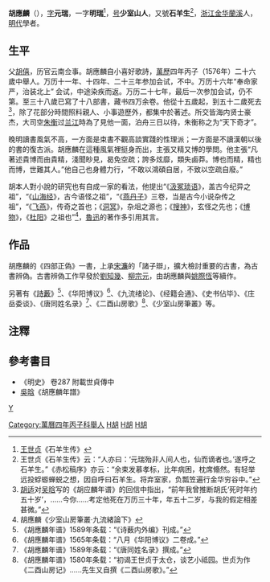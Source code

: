 '''胡應麟'''（{{bd|1551年||1602年||catIdx=H胡}}），[[表字|字]]'''元瑞'''，一字'''明瑞'''<ref>[[王世贞|王世贞]]《石羊生传》</ref>，[[号|号]]'''少室山人'''，又號'''石羊生'''<ref>王世贞《石羊生传》云：“人亦曰：‘元瑞殆非人间人也，仙而谪者也。’遂呼之石羊生。”《赤松稿序》亦云：“余束发慕孝标，比年病困，枕席翛然。有轻举远投蜉蝣蝉蜕之想，因自呼曰石羊生。将弃室家，负瓢笠遍行金华穷谷中。”</ref>，[[浙江|浙江]][[金华|金华]][[蘭溪|蘭溪]]人，[[明代|明代]]學者。

==生平==
父[[胡僖|胡僖]]，历官云南佥事。胡應麟自小喜好歌詩，[[萬歷|萬歷]]四年丙子（1576年）二十六歲中舉人。万历十一年、十四年、二十三年参加会试，不中。万历十六年“奉命家严，治装北上” 会试，中途染疾而返。万历二十七年，最后一次参加会试，仍不第。至三十八歲已寫了十八部書，藏书四万余卷。他從十五歲起，到五十二歲死去<ref>[[胡适|胡适]]对[[吴晗|吴晗]]写的《胡应麟年谱》的回信中指出，“前年我曾推断胡氏‘死时年约五十岁’，……今你……考定他死在万历三十年，年五十二岁，与我的假定相差甚微。”</ref>，除了花部分時間照料親人、小事遊歷外，都集中於著述。所交皆海内贤士豪杰，大司空[[朱衡|朱衡]]过[[兰江|兰江]]時為了見他一面，泊舟三日以待，朱衡称之为“天下奇才”。

晚明讀書風氣不高，一方面是束書不觀高談實踐的性理派；一方面是不讀漢朝以後的書的復古派。胡應麟在這種風氣裡挺身而出，主張又精又博的學問。他主張“凡著述貴博而由貴精，淺聞眇見，曷免空疏；誇多炫靡，類失鹵莽。博也而精，精也而博，世難其人。”他自己也身體力行，“不敢以鴻碩自居，不致以空疏自廢。”

胡本人對小說的研究也有自成一家的看法，他提出“《[[汲冢琐语|汲冢琐语]]》，盖古今纪异之祖”，“《[[山海经|山海经]]》，古今语怪之祖”，“《[[燕丹子|燕丹子]]》三卷，当是古今小说杂传之祖”，“《[[飛燕外傳|飞燕]]》，传奇之首也；《[[漢武洞冥記|洞冥]]》，杂俎之源也；《[[搜神記|搜神]]》，玄怪之先也；《[[博物志_(張華)|博物]]》，《[[杜阳|杜阳]]》之祖也”<ref>胡應麟《少室山房筆叢·九流緒論下》</ref>，[[魯迅|魯迅]]的著作多引用其言。

==作品==
胡應麟的《四部正偽》一書，上承[[宋濂|宋濂]]的「諸子辯」，擴大檢討重要的古書，為古書辨偽。古書辨偽工作早發於[[刘知几|劉知幾]]、[[柳宗元|柳宗元]]，由胡應麟與[[姚際恆|姚際恆]]等續作。

另著有《[[詩藪|詩藪]]》<ref>《胡應麟年谱》1589年条载：“《诗薮内外编》刊成。”</ref>、《华阳博议》<ref>《胡應麟年谱》1565年条载：“八月《华阳博议》二卷成。”</ref>、《九流绪论》、《经籍会通》、《史书佔毕》、《庄岳委谈》、《唐同姓名录》<ref>《胡應麟年谱》1589年条载：“《唐同姓名录》撰成。”</ref>、《二酉山房歌》<ref>《胡應麟年谱》1580年条载：“初谒王世贞于太仓，谈艺小祗园。世贞为作《二酉山房记》……先生又自撰《二酉山房歌》。”</ref>、《少室山房筆叢》等。

==注釋==
{{reflist|2}}

==參考書目==
* 《明史》 卷287 附載世貞傳中
* [[吳晗|吳晗]]《胡應麟年譜》

{{明嘉隆末五子}}
{{权威控制}}
{{DEFAULTSORT:Hu胡}}
[[Category:萬曆四年丙子科舉人|Category:萬曆四年丙子科舉人]]
[[Category:明朝作家|H胡]]
[[Category:中国思想家|H胡]]
[[category:胡姓|Y]]
[[Category:兰溪人|H胡]]